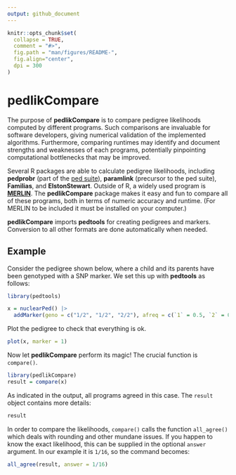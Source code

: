 ---
output: github_document
---

<!-- README.md is generated from README.Rmd. Please edit that file -->

```{r, echo = FALSE}
knitr::opts_chunk$set(
  collapse = TRUE,
  comment = "#>",
  fig.path = "man/figures/README-",
  fig.align="center",
  dpi = 300
)
```

# pedlikCompare

The purpose of **pedlikCompare** is to compare pedigree likelihoods computed by different programs. Such comparisons are invaluable for software developers, giving numerical validation of the implemented algorithms. Furthermore, comparing runtimes may identify and document strengths and weaknesses of each programs, potentially pinpointing computational bottlenecks that may be improved.

Several R packages are able to calculate pedigree likelihoods, including **pedprobr** (part of the [ped suite](https://magnusdv.github.io/pedsuite/)), **paramlink** (precursor to the ped suite), **Familias**, and **ElstonStewart**. Outside of R, a widely used program is [**MERLIN**](https://csg.sph.umich.edu/abecasis/Merlin/). The **pedlikCompare** package makes it easy and fun to compare all of these programs, both in terms of numeric accuracy and runtime. (For MERLIN to be included it must be installed on your computer.)

**pedlikCompare** imports **pedtools** for creating pedigrees and markers. Conversion to all other formats are done automatically when needed.

## Example

Consider the pedigree shown below, where a child and its parents have been genotyped with a SNP marker. We set this up with **pedtools** as follows:

```{r}
library(pedtools)

x = nuclearPed() |> 
  addMarker(geno = c("1/2", "1/2", "2/2"), afreq = c(`1` = 0.5, `2` = 0.5))
```

Plot the pedigree to check that everything is ok.
```{r example, fig.width = 2.5, fig.height = 2.5, out.width = "35%"}
plot(x, marker = 1)
```

Now let **pedlikCompare** perform its magic! The crucial function is `compare()`.
```{r}
library(pedlikCompare)
result = compare(x)
```

As indicated in the output, all programs agreed in this case. The `result` object contains more details:
```{r}
result
```

In order to compare the likelihoods, `compare()` calls the function `all_agree()` which deals with rounding and other mundane issues. If you happen to know the exact likelihood, this can be supplied in the optional `answer` argument. In our example it is `1/16`, so the command becomes:
```{r}
all_agree(result, answer = 1/16)
```

